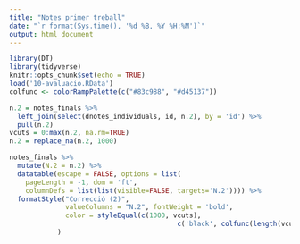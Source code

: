 ```yaml
---
title: "Notes primer treball"
date: "`r format(Sys.time(), '%d %B, %Y %H:%M')`"
output: html_document
---
```


```r
library(DT)
library(tidyverse)
knitr::opts_chunk$set(echo = TRUE)
load('10-avaluacio.RData')
colfunc <- colorRampPalette(c("#83c988", "#d45137"))
```

```r
n.2 = notes_finals %>%
  left_join(select(dnotes_individuals, id, n.2), by = 'id') %>%
  pull(n.2)
vcuts = 0:max(n.2, na.rm=TRUE)
n.2 = replace_na(n.2, 1000)

notes_finals %>%
  mutate(N.2 = n.2) %>%
  datatable(escape = FALSE, options = list(
    pageLength = -1, dom = 'ft',
    columnDefs = list(list(visible=FALSE, targets='N.2')))) %>%
  formatStyle("Correcció (2)", 
              valueColumns = "N.2", fontWeight = 'bold',
              color = styleEqual(c(1000, vcuts),
                                          c('black', colfunc(length(vcuts))))
            )
```
